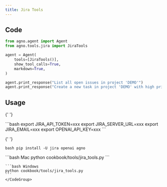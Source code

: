 ```yaml
---
title: Jira Tools
---
```


## Code

```python cookbook/tools/jira_tools.py
from agno.agent import Agent
from agno.tools.jira import JiraTools

agent = Agent(
    tools=[JiraTools()],
    show_tool_calls=True,
    markdown=True,
)

agent.print_response("List all open issues in project 'DEMO'")
agent.print_response("Create a new task in project 'DEMO' with high priority")
```

## Usage

<Steps>
  <Snippet file="create-venv-step.mdx" />

{' '}

<Step title="Set your Jira credentials">
  ```bash export JIRA_API_TOKEN=xxx export JIRA_SERVER_URL=xxx export JIRA_EMAIL=xxx export
  OPENAI_API_KEY=xxx ```
</Step>

{' '}

<Step title="Install libraries">```bash pip install -U jira openai agno ```</Step>

  <Step title="Run Agent">
    <CodeGroup>
    ```bash Mac
    python cookbook/tools/jira_tools.py
    ```

    ```bash Windows
    python cookbook/tools/jira_tools.py
    ```
    </CodeGroup>

  </Step>
</Steps>
